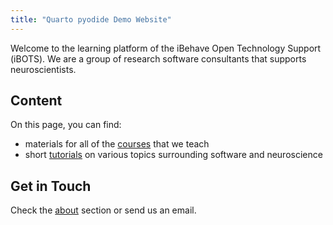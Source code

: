 ```yaml
---
title: "Quarto pyodide Demo Website"
---
```


Welcome to the learning platform of the iBehave Open Technology Support (iBOTS). We are a group of research software consultants that supports neuroscientists.

## Content

On this page, you can find:

- materials for all of the [courses](course-index.qmd) that we teach
- short [tutorials](tutorials-index.qmd) on various topics surrounding software and neuroscience

## Get in Touch

Check the [about](about.qmd) section or send us an email.
